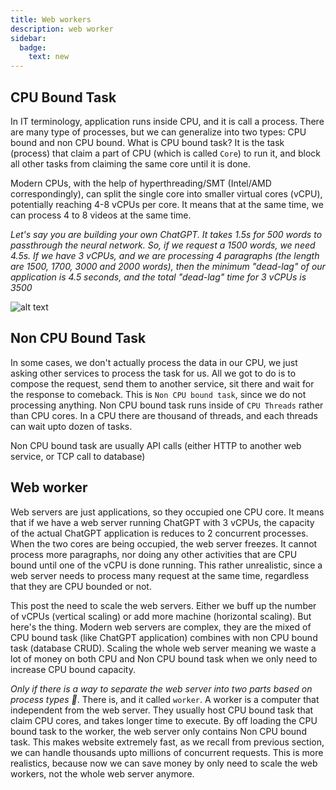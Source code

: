 ```yaml
---
title: Web workers
description: web worker
sidebar:
  badge:
    text: new
---
```


## CPU Bound Task

In IT terminology, application runs inside CPU, and it is call a process. There are many type of processes, but we can generalize into two types: CPU bound and non CPU bound. What is CPU bound task? It is the task (process) that claim a part of CPU (which is called `Core`) to run it, and block all other tasks from claiming the same core until it is done. 

Modern CPUs, with the help of hyperthreading/SMT (Intel/AMD correspondingly), can split the single core into smaller virtual cores (vCPU), potentially reaching 4-8 vCPUs per core. It means that at the same time, we can process 4 to 8 videos at the same time.

*Let's say you are building your own ChatGPT. It takes 1.5s for 500 words to passthrough the neural network. So, if we request a 1500 words, we need 4.5s. If we have 3 vCPUs, and we are processing 4 paragraphs (the length are 1500, 1700, 3000 and 2000 words), then the minimum "dead-lag" of our application is 4.5 seconds, and the total "dead-lag" time for 3 vCPUs is 3500*

![alt text](image-2.png)


## Non CPU Bound Task

In some cases, we don't actually process the data in our CPU, we just asking other services to process the task for us. All we got to do is to compose the request, send them to another service, sit there and wait for the response to comeback. This is `Non CPU bound task`, since we do not processing anything. Non CPU bound task runs inside of `CPU Threads` rather than CPU cores. In a CPU there are thousand of threads, and each threads can wait upto dozen of tasks. 

Non CPU bound task are usually API calls (either HTTP to another web service, or TCP call to database)


## Web worker

Web servers are just applications, so they occupied one CPU core. It means that if we have a web server running ChatGPT with 3 vCPUs, the capacity of the actual ChatGPT application is reduces to 2 concurrent processes. When the two cores are being occupied, the web server freezes. It cannot process more paragraphs, nor doing any other activities that are CPU bound  until one of the vCPU is done running. This rather unrealistic, since a web server needs to process many request at the same time, regardless that they are CPU bounded or not.

This post the need to scale the web servers. Either we buff up the number of vCPUs (vertical scaling) or add more machine (horizontal scaling). But here's the thing. Modern web servers are complex, they are the mixed of CPU bound task (like ChatGPT application) combines with non CPU bound task (database CRUD). Scaling the whole web server meaning we waste a lot of money on both CPU and Non CPU bound task when we only need to increase CPU bound capacity. 

*Only if there is a way to separate the web server into two parts based on process types 🤔*. There is, and it called `worker`. A worker is a computer that independent from the web server. They usually host CPU bound task that claim CPU cores, and takes longer time to execute. By off loading the CPU bound task to the worker, the web server only contains Non CPU bound task. This makes website extremely fast, as we recall from previous section, we can handle thousands upto millions of concurrent requests. This is more realistics, because now we can save money by only need to scale the web workers, not the whole web server anymore. 
